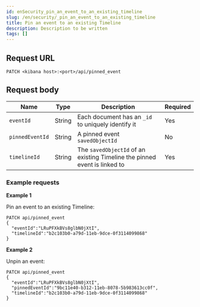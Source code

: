 ```yaml
---
id: enSecurity_pin_an_event_to_an_existing_timeline
slug: /en/security/_pin_an_event_to_an_existing_timeline
title: Pin an event to an existing Timeline
description: Description to be written
tags: []
---
```


<div id="_pin_an_event_to_an_existing_timeline"></div>

## Request URL

`PATCH <kibana host>:<port>/api/pinned_event`

## Request body

| Name | Type | Description | Required |
|---|---|---|---|
| `eventId` | String | Each document has an `_id` to uniquely identify it | Yes |
| `pinnedEventId` | String | A pinned event `savedObjectId` | No |
| `timelineId` | String | The `savedObjectId` of an existing Timeline the pinned event is linked to | Yes |

### Example requests

**Example 1**

Pin an event to an existing Timeline:

```console
PATCH api/pinned_event
{
  "eventId":"LRuPFXkBVs8glbN0jXtI",
  "timelineId":"b2c103b0-a79d-11eb-9dce-0f3114099868"
}
```

**Example 2**

Unpin an event:

```console
PATCH api/pinned_event
{
  "eventId":"LRuPFXkBVs8glbN0jXtI",
  "pinnedEventId":"9bc11e40-b312-11eb-8078-5b983613cc0f",
  "timelineId":"b2c103b0-a79d-11eb-9dce-0f3114099868"
}
```
